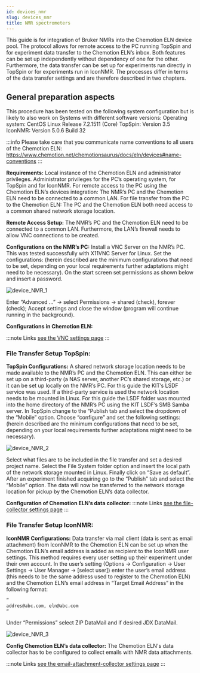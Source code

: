 ```yaml
---
id: devices_nmr
slug: devices_nmr
title: NMR spectrometers
---
```


This guide is for integration of Bruker NMRs into the Chemotion ELN device pool. The protocol allows for remote access to the PC running TopSpin and for experiment data transfer to the Chemotion ELN’s inbox. Both features can be set up independently without dependency of one for the other. Furthermore, the data transfer can be set up for experiments run directly in TopSpin or for experiments run in IconNMR. The processes differ in terms of the data transfer settings and are therefore described in two chapters.

## General preparation aspects
This procedure has been tested on the following system configuration but is likely to also work on Systems with different software versions:
Operating system: CentOS Linux Release 7.2.1511 (Core)
TopSpin: Version 3.5
IconNMR: Version 5.0.6 Build 32

:::info
Please take care that you communicate name conventions to all users of the Chemotion ELN: 
https://www.chemotion.net/chemotionsaurus/docs/eln/devices#name-conventions
:::


<b>Requirements:</b> 
Local instance of the Chemotion ELN and administrator privileges.
Administrator privileges for the PC’s operating system, for TopSpin and for IconNMR.
For remote access to the PC using the Chemotion ELN’s devices integration: The NMR’s PC and the Chemotion ELN need to be connected to a common LAN.
For file transfer from the PC to the Chemotion ELN: The PC and the Chemotion ELN both need access to a common shared network storage location.

<b>Remote Access Setup:</b>
The NMR’s PC and the Chemotion ELN need to be connected to a common LAN. Furthermore, the LAN’s firewall needs to allow VNC connections to be created.

<b>Configurations on the NMR’s PC:</b>
Install a VNC Server on the NMR’s PC. This was tested successfully with X11VNC Server for Linux.
Set the configurations: (herein described are the minimum configurations that need to be set, depending on your local requirements further adaptations might need to be necessary).
On the start screen set permissions as shown below and insert a password.

![device_NMR_1](/img/device_NMR_1.png)

Enter “Advanced …” -> select Permissions -> shared (check), forever (check); Accept settings and close the window (program will continue running in the background).

<b>Configurations in Chemotion ELN:</b>

:::note Links
[see the VNC settings page](settings#vnc)
:::


### File Transfer Setup TopSpin:
<b>TopSpin Configurations:</b>
A shared network storage location needs to be made available to the NMR’s PC and the Chemotion ELN. This can either be set up on a third-party (a NAS server, another PC’s shared storage, etc.) or it can be set up locally on the NMR’s PC. For this guide the KIT’s LSDF service was used.
If a third-party service is used the network location needs to be mounted in Linux. For this guide the LSDF folder was mounted into the home directory of the NMR’s PC using the KIT LSDF’s SMB Samba server.
In TopSpin change to the “Publish tab and select the dropdown of the “Mobile” option. Choose “configure” and set the following settings: (herein described are the minimum configurations that need to be set, depending on your local requirements further adaptations might need to be necessary).

![device_NMR_2](/img/device_NMR_2.png)

Select what files are to be included in the file transfer and set a desired project name. Select the File System folder option and insert the local path of the network storage mounted in Linux. Finally click on “Save as default”.
After an experiment finished acquiring go to the “Publish” tab and select the “Mobile” option. The data will now be transferred to the network storage location for pickup by the Chemotion ELN’s data collector.

<b>Configuration of Chemotion ELN’s data collector:</b>
:::note Links
[see the file-collector settings page](settings#file-collector)
:::

### File Transfer Setup IconNMR:
<b>IconNMR Configurations:</b>
Data transfer via mail client (data is sent as email attachment) from IconNMR to the Chemotion ELN can be set up when the Chemotion ELN’s email address is added as recipient to the IconNMR user settings. This method requires every user setting up their experiment under their own account.
In the user’s setting (Options -> Configuration -> User Settings -> User Manager -> [select user]) enter the user’s email address (this needs to be the same address used to register to the Chemotion ELN) and the Chemotion ELN’s email address in “Target Email Address” in the following format:


```sh
“
addres@abc.com, eln@abc.com
“

```

Under “Permissions” select ZIP DataMail and if desired JDX DataMail.

![device_NMR_3](/img/device_NMR_3.png)




<b>Config Chemotion ELN’s data collector:</b>
The Chemotion ELN's data collector has to be configured to collect emails with NMR data attachments. 

:::note Links
[see the email-attachment-collector settings page](settings#file-collector)
:::

